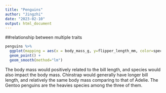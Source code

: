 ```yaml
---
title: "Penguins"
author: "Jingzhi"
date: "2023-02-10"
output: html_document
---
```

##relationship between multiple traits

```r
penguins %>%
  ggplot(mapping = aes(x = body_mass_g, y=flipper_length_mm, color=species)) +
  geom_point() +
  geom_smooth(method="lm")
```
The body mass would positively related to the bill length, and species would also impact the body mass. Chinstrap would generally have longer bill length, and relatively the same body mass comparing to that of Adelie. The Gentoo penguins are the heavies species among the three of them. 

